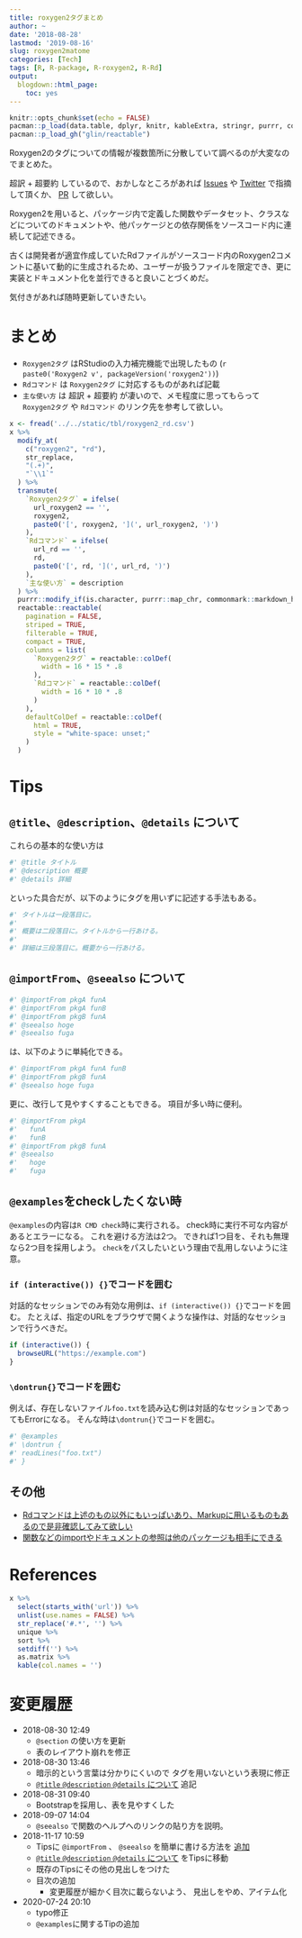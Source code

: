 ```yaml
---
title: roxygen2タグまとめ
author: ~
date: '2018-08-28'
lastmod: '2019-08-16'
slug: roxygen2matome
categories: [Tech]
tags: [R, R-package, R-roxygen2, R-Rd]
output:
  blogdown::html_page:
    toc: yes
---
```


```r
knitr::opts_chunk$set(echo = FALSE)
pacman::p_load(data.table, dplyr, knitr, kableExtra, stringr, purrr, commonmark)
pacman::p_load_gh("glin/reactable")
```

Roxygen2のタグについての情報が複数箇所に分散していて調べるのが大変なのでまとめた。

超訳 + 超要約 しているので、おかしなところがあれば [Issues](https://github.com/atusy/blog/issues) や [Twitter](https://twitter.com/Atsushi776) で指摘して頂くか、 [PR](https://github.com/atusy/blog/pulls) して欲しい。

Roxygen2を用いると、パッケージ内で定義した関数やデータセット、クラスなどについてのドキュメントや、他パッケージとの依存関係をソースコード内に連続して記述できる。

古くは開発者が適宜作成していたRdファイルがソースコード内のRoxygen2コメントに基いて動的に生成されるため、ユーザーが扱うファイルを限定でき、更に実装とドキュメント化を並行できると良いことづくめだ。

気付きがあれば随時更新していきたい。

# まとめ {#matome}

- `Roxygen2タグ` はRStudioの入力補完機能で出現したもの (`r paste0('Roxygen2 v', packageVersion('roxygen2'))`)
- `Rdコマンド` は `Roxygen2タグ` に対応するものがあれば記載
- `主な使い方` は 超訳 + 超要約 が凄いので、メモ程度に思ってもらって `Roxygen2タグ` や `Rdコマンド` のリンク先を参考して欲しい。

```r
x <- fread('../../static/tbl/roxygen2_rd.csv')
x %>%
  modify_at(
    c("roxygen2", "rd"), 
    str_replace,
    "(.+)",
    "`\\1`"
  ) %>%
  transmute(
    `Roxygen2タグ` = ifelse(
      url_roxygen2 == '', 
      roxygen2, 
      paste0('[', roxygen2, '](', url_roxygen2, ')')
    ),
    `Rdコマンド` = ifelse(
      url_rd == '', 
      rd, 
      paste0('[', rd, '](', url_rd, ')')
    ),
    `主な使い方` = description
  ) %>%
  purrr::modify_if(is.character, purrr::map_chr, commonmark::markdown_html) %>%
  reactable::reactable(
    pagination = FALSE,
    striped = TRUE,
    filterable = TRUE,
    compact = TRUE,
    columns = list(
      `Roxygen2タグ` = reactable::colDef(
        width = 16 * 15 * .8
      ),
      `Rdコマンド` = reactable::colDef(
        width = 16 * 10 * .8
      )
    ),
    defaultColDef = reactable::colDef(
      html = TRUE,
      style = "white-space: unset;"
    )
  )
```


# Tips

## `@title`、`@description`、`@details` について {#title-description-details}

これらの基本的な使い方は

```r
#' @title タイトル
#' @description 概要
#' @details 詳細
```

といった具合だが、以下のようにタグを用いずに記述する手法もある。

```r
#' タイトルは一段落目に。
#'
#' 概要は二段落目に。タイトルから一行あける。
#'
#' 詳細は三段落目に。概要から一行あける。
```

## `@importFrom`、`@seealso` について {#simple-form}

```r
#' @importFrom pkgA funA
#' @importFrom pkgA funB
#' @importFrom pkgB funA
#' @seealso hoge
#' @seealso fuga
```

は、以下のように単純化できる。

```r
#' @importFrom pkgA funA funB
#' @importFrom pkgB funA
#' @seealso hoge fuga
```

更に、改行して見やすくすることもできる。
項目が多い時に便利。

```r
#' @importFrom pkgA 
#'   funA 
#'   funB
#' @importFrom pkgB funA
#' @seealso 
#'   hoge
#'   fuga
```

## `@examples`をcheckしたくない時 {#dontrun-examples}

`@examples`の内容は`R CMD check`時に実行される。
check時に実行不可な内容があるとエラーになる。
これを避ける方法は2つ。
できれば1つ目を、それも無理なら2つ目を採用しよう。
`check`をパスしたいという理由で乱用しないように注意。

### `if (interactive()) {}`でコードを囲む

対話的なセッションでのみ有効な用例は、`if (interactive()) {}`でコードを囲む。
たとえば、指定のURLをブラウザで開くような操作は、対話的なセッションで行うべきだ。

```r
if (interactive()) {
  browseURL("https://example.com")
}
```

### `\dontrun{}`でコードを囲む

例えば、存在しないファイル`foo.txt`を読み込む例は対話的なセッションであってもErrorになる。
そんな時は`\dontrun{}`でコードを囲む。

```r
#' @examples
#' \dontrun {
#' readLines("foo.txt")
#' }
```

## その他 {#and-more}

- [Rdコマンドは上述のもの以外にもいっぱいあり、Markupに用いるものもあるので是非確認してみて欲しい](https://cran.r-project.org/doc/manuals/R-exts.html)
- [関数などのimportやドキュメントの参照は他のパッケージも相手にできる](https://cran.r-project.org/web/packages/roxygen2/vignettes/rd.html)

# References

```r
x %>% 
  select(starts_with('url')) %>%
  unlist(use.names = FALSE) %>%
  str_replace('#.*', '') %>%
  unique %>%
  sort %>%
  setdiff('') %>%
  as.matrix %>%
  kable(col.names = '')
```

# 変更履歴 {#changelog}

- 2018-08-30 12:49
    - `@section` の使い方を更新 
    - 表のレイアウト崩れを修正
- 2018-08-30 13:46
    - 暗示的という言葉は分かりにくいので
      タグを用いないという表現に修正
    - [`@title` `@description` `@details` について](#title-description-details) 
      追記
- 2018-08-31 09:40
    - Bootstrapを採用し、表を見やすくした
- 2018-09-07 14:04
    - `@seealso` で関数のヘルプへのリンクの貼り方を説明。
- 2018-11-17 10:59
    - Tipsに `@importFrom` 、 `@seealso` を簡単に書ける方法を
      [追加](#simple-form)
    - [`@title` `@description` `@details` について](#title-description-details) 
      をTipsに移動
    - 既存のTipsにその他の見出しをつけた
    - 目次の追加
        - 変更履歴が細かく目次に載らないよう、
          見出しをやめ、アイテム化
- 2020-07-24 20:10
    - typo修正
    - `@examples`に関するTipの追加
